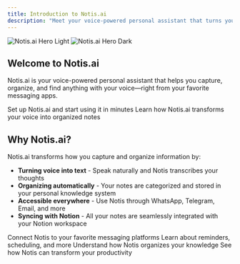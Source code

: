 ```yaml
---
title: Introduction to Notis.ai
description: "Meet your voice-powered personal assistant that turns your voice into organized notes"
---
```


<img
  className="block dark:hidden"
  src="/images/hero-light.png"
  alt="Notis.ai Hero Light"
/>
<img
  className="hidden dark:block"
  src="/images/hero-dark.png"
  alt="Notis.ai Hero Dark"
/>

## Welcome to Notis.ai

Notis.ai is your voice-powered personal assistant that helps you capture, organize, and find anything with your voice—right from your favorite messaging apps.

<CardGroup cols={2}>
  <Card
    title="Get Started"
    icon="rocket"
    href="/get-started/quickstart"
  >
    Set up Notis.ai and start using it in minutes
  </Card>
  <Card
    title="How it Works"
    icon="gears"
    href="/how-it-works/overview"
  >
    Learn how Notis.ai transforms your voice into organized notes
  </Card>
</CardGroup>

## Why Notis.ai?

Notis.ai transforms how you capture and organize information by:

- **Turning voice into text** - Speak naturally and Notis transcribes your thoughts
- **Organizing automatically** - Your notes are categorized and stored in your personal knowledge system
- **Accessible everywhere** - Use Notis through WhatsApp, Telegram, Email, and more
- **Syncing with Notion** - All your notes are seamlessly integrated with your Notion workspace

<CardGroup cols={2}>
  <Card
    title="Explore Interfaces"
    icon="message"
    href="/interfaces/whatsapp"
  >
    Connect Notis to your favorite messaging platforms
  </Card>
  <Card
    title="Discover Capabilities"
    icon="wand-magic-sparkles"
    href="/capabilities/reminders"
  >
    Learn about reminders, scheduling, and more
  </Card>
  <Card
    title="Second Brain System"
    icon="brain"
    href="/second-brain/overview"
  >
    Understand how Notis organizes your knowledge
  </Card>
  <Card
    title="Use Cases"
    icon="lightbulb"
    href="/use-cases/task-management"
  >
    See how Notis can transform your productivity
  </Card>
</CardGroup>
